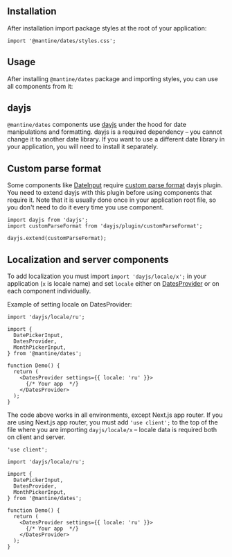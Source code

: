 

## Installation

<InstallScript packages="@mantine/dates dayjs" />

After installation import package styles at the root of your application:

```tsx
import '@mantine/dates/styles.css';
```

## Usage

After installing `@mantine/dates` package and importing styles, you can use all components from it:

<Demo data={DatePickerInputDemos.usage} />

## dayjs

`@mantine/dates` components use [dayjs](https://day.js.org/) under the hood for date manipulations and formatting.
dayjs is a required dependency – you cannot change it to another date library. If you want to use a different
date library in your application, you will need to install it separately.

## Custom parse format

Some components like [DateInput](/dates/date-input) require [custom parse format](https://day.js.org/docs/en/plugin/custom-parse-format)
dayjs plugin. You need to extend dayjs with this plugin before using components that require it. Note that
it is usually done once in your application root file, so you don't need to do it every time you use component.

```tsx
import dayjs from 'dayjs';
import customParseFormat from 'dayjs/plugin/customParseFormat';

dayjs.extend(customParseFormat);
```

## Localization and server components

To add localization you must import `import 'dayjs/locale/x';` in your application (`x` is locale name)
and set `locale` either on [DatesProvider](/dates/dates-provider) or on each component individually.

Example of setting locale on DatesProvider:

```tsx
import 'dayjs/locale/ru';

import {
  DatePickerInput,
  DatesProvider,
  MonthPickerInput,
} from '@mantine/dates';

function Demo() {
  return (
    <DatesProvider settings={{ locale: 'ru' }}>
      {/* Your app  */}
    </DatesProvider>
  );
}
```

The code above works in all environments, except Next.js app router.
If you are using Next.js app router, you must add `'use client';` to the
top of the file where you are importing `dayjs/locale/x` – locale data
is required both on client and server.

```tsx
'use client';

import 'dayjs/locale/ru';

import {
  DatePickerInput,
  DatesProvider,
  MonthPickerInput,
} from '@mantine/dates';

function Demo() {
  return (
    <DatesProvider settings={{ locale: 'ru' }}>
      {/* Your app  */}
    </DatesProvider>
  );
}
```
